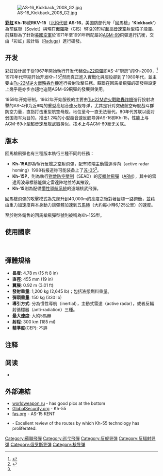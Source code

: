 {{Link style|time=2015-12-13T12:03:46+00:00}}
{{Infobox Weapon
|is_missile=yes
|name= Raduga Kh-15 <br><small>[[北約代號|北約代號]]: AS-16 「回馬槍」（Kickback）</small>
|image= Image:AS-16 Kickback 2008 G1.jpg
|image_size= 300px
|caption=Raduga Kh-15
|origin= {{USSR}}
|type= [[空對地導彈|空對地導彈]]
|used_by= {{RUS}}
|wars=
|designer= Raduga
|design_date=
|manufacturer=
|unit_cost=
|propellant=
|production_date=
|service=
|engine=
|engine_power=
|weight={{convert|1200|kg|lb|abbr=on|sigfig=3}}
|length={{convert|478|cm|ftin|abbr=on}} 
|height=
|diameter={{convert|45.5|cm|in|abbr=on|1}}
|wingspan={{convert|92|cm|in|abbr=on|1}}
|speed=Up to Mach 5<ref name="Janes" /> 
|vehicle_range={{convert|300|km|nmi|abbr=on|sigfig=2}}
|ceiling=
|altitude=
|filling=
|filling_weight={{convert |150|kg|lb|0|abbr=on}} 
|detonation=
|yield=
|guidance=inertial, active radar, or anti-radiation
|launch_platform=[[Tu-95|Tu-95MS-6]]<br/>[[Tu-22M|Tu-22M3]]<br/>[[Tu-160|Tu-160]]<ref name="Janes" /> 
}}
[[Image:AS-16_Kickback_2008_G2.jpg|thumb]]

'''[[彩虹设计局|彩虹]] Kh-15'''或'''RKV-15'''（[[北約代號|北約代號]] '''AS-16'''，美国防部代号「回馬槍」''''Kickback''''）為前[[蘇聯|蘇聯]]（[[:en:Soviet|Soviet]]）與現在[[俄羅斯|俄羅斯]]（[[:en:Commonwealth_of_Independent_States|CIS]]）現役的短程[[超高音速|超高音速]]空射型核子[[飛彈|飛彈]]。前蘇聯為了針對[[美國空軍|美國空軍]]於1971年至1991年所配屬的[[:en:AGM-69_SRAM|AGM-69]]飛彈進行抗衡，交由「彩虹」設計局（[[:en:MKB_Raduga|Raduga]]）進行研發。

==开发==
彩虹设计局于從1967年開始執行开发代替[[Kh-22飛彈|Kh-22飛彈]]即AS-4“厨房”的Kh-2000，<ref name="Janes">{{citation | url=http://www.janes.com/articles/Janes-Air-Launched-Weapons/Kh-15-RKV-15-AS-16-Kickback-Russian-Federation.html | title=Kh-15, RKV-15 (AS-16 'Kickback') | journal=Jane's Air-Launched Weapons | date=2008-08-01 | accessdate=2009-02-03 | archive-date=2019-10-18 | archive-url=https://web.archive.org/web/20191018004615/http://articles.janes.com/notice.html | dead-url=no }}</ref> 1970年代早期开始开发Kh-15<ref name="JSWS">{{citation | url=http://www.janes.com/extracts/extract/jsws/jsws0486.html | title=Kh-15 (AS-16 'Kickback'/RKV-15) | journal=Jane's Strategic Weapon Systems | date=2008-09-02 | accessdate=2009-02-06 | archive-date=2019-10-18 | archive-url=https://web.archive.org/web/20191018004622/http://articles.janes.com/notice.html | dead-url=no }}</ref>然而真正進入實戰化與服役卻到了1980年代，並主要由[[Tu-22M逆火戰略轟炸機|Tu-22M逆火戰略轟炸機]]進行投射攻擊任務。蘇聯在回馬槍飛彈的研發與設定上幾乎是亦步亦趨地追隨AGM-69飛彈的發展與使用。

1959年开始研制，1962年开始服役的主要由[[Tu-22M逆火戰略轟炸機|Tu-22M逆火戰略轟炸機]]進行投射攻擊的AS-4作为近6吨的重型高超音速反舰导弹，尤其是针对突破航空母舰战斗群防空力量，直指打击重型航空母舰，地位至今一直无法替代。80年代苏联以面对弱国海军为目的，推出1.2吨的小型超音速反舰导弹AS-16即Kh-15，性能上与AGM-69小型超音速反舰武器类似，技术上与AGM-69毫无关联。

==版本==
回馬槍飛彈也有三種版本執行三種不同的任務：
*'''Kh-15A'''即為執行反艦之空射飛彈，配有終端主動雷達導向（active radar homing）1998有报道称可能装备上了[[苏-35|苏-35]]<ref name="JSWS" />。 
*'''Kh-15P'''，則為執行[[對敵防空壓制|對敵防空壓制]]（SEAD）的[[反輻射飛彈|反輻射飛彈]]（[[:en:anti-radiation_missile|ARM]]），其中的雷達周波尋標器能鎖定雷達陣地並將其摧毀。
*'''Kh-15'''則為配備[[慣性導航系統|慣性導航系統]]的遠端核武飛彈。

回馬槍飛彈的攻擊模式為先爬升到40,000m的高度之後對著目標一路俯衝，並藉由重力加速度與本身動力讓彈體加速到五[[馬赫|馬赫]]（大約每小時6,125公里）的速度。

至於對外銷售的回馬槍飛彈型號則被稱為Kh-15S型。

==使用國家==
;{{USSR}}
;{{RUS}}

==彈體規格==
* '''長度''': 4.78 m (15 ft 8 in)
* '''直徑''': 455 mm (19 in)
* '''翼展''': 0.92 m (3.01 ft)
* '''發射重量''': 1,200 kg (2,645 lb)；包括液態燃料重量。
* '''彈頭重量''': 150 kg (330 lb)
* '''導引方式''': 分為慣性導航（inertial），主動式雷達（active radar），或者反輻射循標器（anti-radiation）三種。
* '''最大速度''': 大約5馬赫
* '''射程''': 300 km (185 mi)
* '''精準度'''(CEP): 不詳
==注释==
{{reflist}}

==阅读==
{{refbegin}}
* {{cite book|last=Gordon|first=Yefim|title=Soviet/Russian Aircraft Weapons Since World War Two|year=2004|location=Hinckley, England|publisher=Midland Publishing|isbn=1-85780-188-1}}
{{refend}}

==外部連結==
*[http://worldweapon.ru/sam/x55.php worldweapon.ru]{{Wayback|url=http://worldweapon.ru/sam/x55.php |date=20100328115614 }} {{ru icon}} - has good pics at the bottom
*[http://www.globalsecurity.org/wmd/world/russia/as-15.htm GlobalSecurity.org] {{Wayback|url=http://www.globalsecurity.org/wmd/world/russia/as-15.htm |date=20210128203408 }} - Kh-55 
*[http://www.fas.org/nuke/guide/russia/bomber/as-15.htm fas.org] {{Wayback|url=http://www.fas.org/nuke/guide/russia/bomber/as-15.htm |date=20201122132614 }} - AS-15 KENT
* {{citation |url=http://www.strategycenter.net/research/pubID.112/pub_detail.asp |title=Bypassing the NMD: China and the Cruise Missile Proliferation Problem |first=Carlo |last=Kopp |date=2006-06-22 |publisher=International Assessment and Strategy Center |location=Alexandria, USA |deadurl=yes |archiveurl=https://web.archive.org/web/20060714202014/http://www.strategycenter.net/research/pubID.112/pub_detail.asp |archivedate=2006-07-14 |accessdate=2021-02-07 }} - Excellent review of the routes by which Kh-55 technology has proliferated.

{{Russian and Soviet missiles|ASM}}
{{Russian and Soviet military designation sequences}}

[[Category:蘇聯飛彈|Category:蘇聯飛彈]]
[[Category:巡弋飛彈|Category:巡弋飛彈]]
[[Category:反舰导弹|Category:反舰导弹]]
[[Category:反辐射导弹|Category:反辐射导弹]]
[[Category:俄罗斯导弹|Category:俄罗斯导弹]]
 [[Category:核导弹|Category:核导弹]]